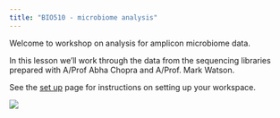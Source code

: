 ```yaml
---
title: "BIO510 - microbiome analysis"
---
```


Welcome to workshop on analysis for amplicon microbiome data.

In this lesson we'll work through the data from the sequencing libraries prepared with A/Prof Abha Chopra and A/Prof. Mark Watson.

See the [set up](setup.html) page for instructions on setting up your workspace.

![](assets/ANPC.png)
